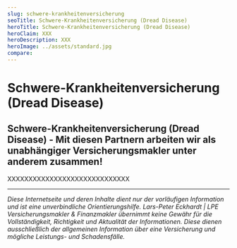 ```yaml
---
slug: schwere-krankheitenversicherung
seoTitle: Schwere-Krankheitenversicherung (Dread Disease)
heroTitle: Schwere-Krankheitenversicherung (Dread Disease)
heroClaim: XXX
heroDescription: XXX
heroImage: ../assets/standard.jpg
compare: 
---
```


<ProvenExpert />

# Schwere-Krankheitenversicherung (Dread Disease)











<ContactAndCompareBox />
<ProvenExpert />

## Schwere-Krankheitenversicherung (Dread Disease) - Mit diesen Partnern arbeiten wir als unabhängiger Versicherungsmakler unter anderem zusammen!

XXXXXXXXXXXXXXXXXXXXXXXXXXXXX

---

_Diese Internetseite und deren Inhalte dient nur der vorläufigen Information und ist eine unverbindliche Orientierungshilfe. Lars-Peter Eckhardt | LPE Versicherungsmakler & Finanzmakler übernimmt keine Gewähr für die Vollständigkeit,
Richtigkeit und Aktualität der Informationen. Diese dienen ausschließlich der allgemeinen Information über eine Versicherung und mögliche Leistungs- und Schadensfälle._